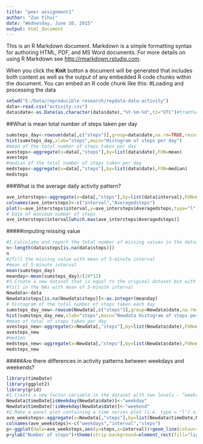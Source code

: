 ```yaml
---
title: "peer assignment1"
author: "Zuo Yihui"
date: "Wednesday, June 10, 2015"
output: html_document
---
```


This is an R Markdown document. Markdown is a simple formatting syntax for authoring HTML, PDF, and MS Word documents. For more details on using R Markdown see <http://rmarkdown.rstudio.com>.

When you click the **Knit** button a document will be generated that includes both content as well as the output of any embedded R code chunks within the document. You can embed an R code chunk like this:
#Loading and processing the data 
```r
setwd("E:/Data/reproducible research/repdata-data-activity")
data<-read.csv("activity.csv")
data$date<-as.Date(as.character(data$date),"%Y-%m-%d",tz="UTC")#tramform factor to Date
```
##What is mean total number of steps taken per day
```r
sumsteps_day<-rowsum(data[,c("steps")],group=data$date,na.rm=TRUE,recorder=TRUE)
hist(sumsteps_day,xlab="steps",main="Histogram of steps per day")
#mean of the total number of steps taken per day 
avesteps<-aggregate(x=data[,"steps"],by=list(data$date),FUN=mean)
avesteps
#median of the total number of steps taken per day
medsteps<-aggregate(x=data[,"steps"],by=list(data$date),FUN=median)
medsteps
```
###What is the average daily activity pattern?
```r
ave_intersteps<-aggregate(x=data[,"steps"],by=list(data$interval),FUN=mean,na.rm=TRUE)
colnames(ave_intersteps)<-c("interval","Averagedsteps")
plot(x=ave_intersteps$interval,y=ave_intersteps$Averagedsteps,type="l",xlab="interval",ylab="Averaged steps",main="Average  daily activity")
# Date of maximum number of steps
ave_intersteps$interval[which.max(ave_intersteps$Averagedsteps)]
```
#####imputing missing value
```r
#1.Calculate and report the total number of missing values in the dataset (i.e. the total number of rows with NAs 
n<-length(data$steps[is.na(data$steps)])
n
#2fill the missing value with mean of 5-minute interval
#mean of 5-minute interval
mean(sumsteps_day)
meanday<-mean(sumsteps_day)/(24*12)
#3.Create a new dataset that is equal to the original dataset but with the missing data filled in.
#fill in the NAs with mean of 5-minute interval 
Newdata<-data
Newdata$steps[is.na(Newdata$steps)]<-as.integer(meanday)
# histogram of the total number of steps taken each day 
sumsteps_day_new<-rowsum(Newdata[,c("steps")],group=Newdata$date,na.rm=TRUE,recorder=TRUE)
hist(sumsteps_day_new,xlab="steps",main="Newdata Histogram of steps per day")
#mean of total of steps taken per day 
avesteps_new<-aggregate(x=Newdata[,"steps"],by=list(Newdata$date),FUN=mean)
avesteps_new
#median 
medsteps_new<-aggregate(x=Newdata[,"steps"],by=list(Newdata$date),FUN=median)
medsteps_new
```
#####Are there differences in activity patterns between weekdays and weekends?
```r
library(timeDate)
library(ggplot2)
library(grid)
#1.Create a new factor variable in the dataset with two levels – “weekday” and “weekend”
Newdata$timeDate[isWeekday(Newdata$date)]<-"weekday"
Newdata$timeDate[!isWeekday(Newdata$date)]<-"weekend"
#2.Make a panel plot containing a time series plot (i.e. type = "l") of the 5-minute interval (x-axis) and the average number of steps taken, averaged across all weekday days or weekend days (y-axis).
ave_weeksteps<-aggregate(x=Newdata[,"steps"],by=list(Newdata$timeDate,Newdata$interval),FUN=mean,na.rm=TRUE)
colnames(ave_weeksteps)<-c("weekdays","interval","steps")
p<-ggplot(data=ave_weeksteps,aes(y=steps,x=interval))+geom_line(colour="blue")+facet_wrap(~weekdays,ncol=1)
p+ylab("Number of steps")+theme(strip.background=element_rect(fill="lightblue"))
```
